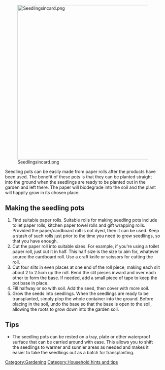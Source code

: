 [[File:Seedlingsincard.png|center|500px]]

Seedling pots can be easily made from paper rolls after the products have been used. The benefit of these pots is that they can be planted straight into the ground when the seedlings are ready to be planted out in the garden and left there. The paper will biodegrade into the soil and the plant will happily grow in its chosen place.

== Making the seedling pots ==

# Find suitable paper rolls. Suitable rolls for making seedling pots include toilet paper rolls, kitchen paper towel rolls and gift wrapping rolls. Provided the paper/cardboard roll is not dyed, then it can be used. Keep a stash of such rolls just prior to the time you need to grow seedlings, so that you have enough.
# Cut the paper roll into suitable sizes. For example, if you're using a toilet paper roll, just cut it in half. This half size is the size to aim for, whatever source the cardboard roll. Use a craft knife or scissors for cutting the roll.
# Cut four slits in even places at one end of the roll piece, making each slit about 2 to 2.5cm up the roll. Bend the slit pieces inward and over each other to form the base. If needed, add a small piece of tape to keep the pot base in place.
# Fill halfway or so with soil. Add the seed, then cover with more soil.
# Grow the seeds into seedlings. When the seedlings are ready to be transplanted, simply plop the whole container into the ground. Before placing in the soil, undo the base so that the base is open to the soil, allowing the roots to grow down into the garden soil.

== Tips ==
*The seedling pots can be rested on a tray, plate or other waterproof surface that can be carried around with ease. This allows you to shift the seedlings to warmer and sunnier areas as needed and makes it easier to take the seedlings out as a batch for transplanting.

[[Category:Gardening]]
[[Category:Household hints and tips]]